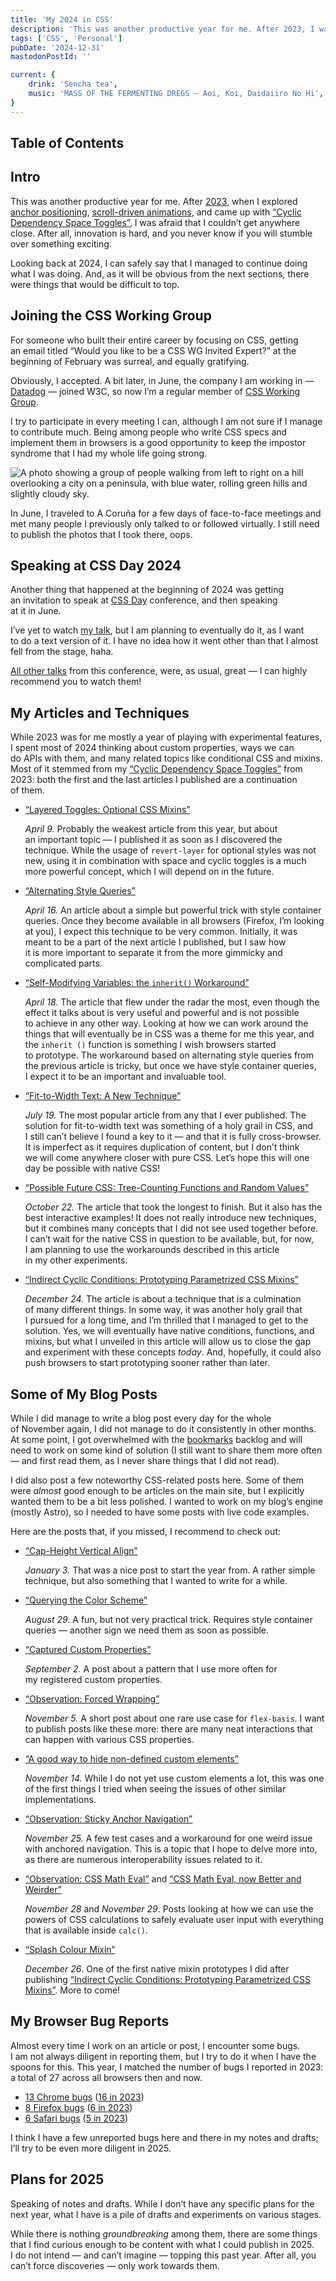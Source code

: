 ```yaml
---
title: 'My 2024 in CSS'
description: 'This was another productive year for me. After 2023, I was afraid that I couldn’t get anywhere close. After all, innovation is hard, and you never know if you will stumble over something exciting. Looking back at 2024, I can safely say that I managed to continue doing what I was doing. And, as it will be obvious from the post, there were things that would be difficult to top.'
tags: ['CSS', 'Personal']
pubDate: '2024-12-31'
mastodonPostId: ''

current: {
	drink: 'Sencha tea',
	music: 'MASS OF THE FERMENTING DREGS — Aoi, Koi, Daidaiiro No Hi',
}
---
```


## Table of Contents

## Intro

This was another productive year for me. After [2023](/my-2023-in-css/), when I explored [anchor positioning](https://kizu.dev/tags/anchor_positioning/), [scroll-driven animations](https://kizu.dev/tags/scroll_driven_animations/), and came up with [“Cyclic Dependency Space Toggles”](https://kizu.dev/cyclic-toggles/), I was afraid that I couldn’t get anywhere close. After all, innovation is hard, and you never know if you will stumble over something exciting.

Looking back at 2024, I can safely say that I managed to continue doing what I was doing. And, as it will be obvious from the next sections, there were things that would be difficult to top.

## Joining the CSS Working Group

For someone who built their entire career by focusing on CSS, getting an email titled “Would you like to be a CSS WG Invited Expert?” at the beginning of February was surreal, and equally gratifying.

Obviously, I accepted. A bit later, in June, the company I am working in — [Datadog](https://www.datadoghq.com/) — joined W3C, so now I’m a regular member of [CSS Working Group](https://www.w3.org/Style/CSS/).

I try to participate in every meeting I can, although I am not sure if I manage to contribute much. Being among people who write CSS specs and implement them in browsers is a good opportunity to keep the impostor syndrome that I had my whole life going strong.

![A photo showing a group of people walking from left to right on a hill overlooking a city on a peninsula, with blue water, rolling green hills and slightly cloudy sky.](./CSSWG.jpg)

In June, I traveled to A Coruña for a few days of face-to-face meetings and met many people I previously only talked to or followed virtually. I still need to publish the photos that I took there, oops.

## Speaking at CSS Day 2024

Another thing that happened at the beginning of 2024 was getting an invitation to speak at [CSS Day](https://cssday.nl/) conference, and then speaking at it in June.

I’ve yet to watch [my talk](https://www.youtube.com/watch?v=ZC_WS05t2lI), but I am planning to eventually do it, as I want to do a text version of it. I have no idea how it went other than that I almost fell from the stage, haha.

[All other talks](https://www.youtube.com/playlist?list=PLjnstNlepBvO0-I7iwqpkOY_fwAop6Pl-) from this conference, were, as usual, great — I can highly recommend you to watch them!

## My Articles and Techniques

<style>{`
p.starts-with-tag:has(> a.has-left-overhang.has-right-overhang:only-child) {
	text-wrap: balance;
}
`}</style>

While 2023 was for me mostly a year of playing with experimental features, I spent most of 2024 thinking about custom properties, ways we can do APIs with them, and many related topics like conditional CSS and mixins. Most of it stemmed from my [“Cyclic Dependency Space Toggles”](https://kizu.dev/cyclic-toggles/) from 2023: both the first and the last articles I published are a continuation of them.

- [“Layered Toggles: Optional CSS Mixins”](https://kizu.dev/layered-toggles/)

	_April 9._ Probably the weakest article from this year, but about an important topic — I published it as soon as I discovered the technique. While the usage of `revert-layer` for optional styles was not new, using it in combination with space and cyclic toggles is a much more powerful concept, which I will depend on in the future.

- [“Alternating Style Queries”](https://kizu.dev/alternating-style-queries/)

	_April 16._ An article about a simple but powerful trick with style container queries. Once they become available in all browsers (Firefox, I’m looking at you), I expect this technique to be very common. Initially, it was meant to be a part of the next article I published, but I saw how it is more important to separate it from the more gimmicky and complicated parts.

- [“Self-Modifying Variables: the `inherit()` Workaround”](https://kizu.dev/self-modifying-variables/)

	_April 18._ The article that flew under the radar the most, even though the effect it talks about is very useful and powerful and is not possible to achieve in any other way. Looking at how we can work around the things that will eventually be in CSS was a theme for me this year, and the `inherit ()` function is something I wish browsers started to prototype. The workaround based on alternating style queries from the previous article is tricky, but once we have style container queries, I expect it to be an important and invaluable tool.

- [“Fit-to-Width Text: A New Technique”](https://kizu.dev/fit-to-width/)

	_July 19._ The most popular article from any that I ever published. The solution for fit-to-width text was something of a holy grail in CSS, and I still can’t believe I found a key to it — and that it is fully cross-browser. It is imperfect as it requires duplication of content, but I don’t think we will come anywhere closer with pure CSS. Let’s hope this will one day be possible with native CSS!

- [“Possible Future CSS: Tree-Counting Functions and Random Values”](https://kizu.dev/tree-counting-and-random/)

	_October 22._ The article that took the longest to finish. But it also has the best interactive examples! It does not really introduce new techniques, but it combines many concepts that I did not see used together before. I can’t wait for the native CSS in question to be available, but, for now, I am planning to use the workarounds described in this article in my other experiments.

- [“Indirect Cyclic Conditions: Prototyping Parametrized CSS Mixins”](https://kizu.dev/indirect-cyclic-conditions/)

	_December 24._ The article is about a technique that is a culmination of many different things. In some way, it was another holy grail that I pursued for a long time, and I’m thrilled that I managed to get to the solution. Yes, we will eventually have native conditions, functions, and mixins, but what I unveiled in this article will allow us to close the gap and experiment with these concepts _today_. And, hopefully, it could also push browsers to start prototyping sooner rather than later.


## Some of My Blog Posts

While I did manage to write a blog post every day for the whole of November again, I did not manage to do it consistently in other months. At some point, I got overwhelmed with the [bookmarks](/tags/bookmarks/) backlog and will need to work on some kind of solution (I still want to share them more often — and first read them, as I never share things that I did not read).

I did also post a few noteworthy CSS-related posts here. Some of them were _almost_ good enough to be articles on the main site, but I explicitly wanted them to be a bit less polished. I wanted to work on my blog’s engine (mostly Astro), so I needed to have some posts with live code examples.

Here are the posts that, if you missed, I recommend to check out:

- [“Cap-Height Vertical Align”](/cap-height-align/)

	_January 3._ That was a nice post to start the year from. A rather simple technique, but also something that I wanted to write for a while.

- [“Querying the Color Scheme”](/querying-the-color-scheme/)

	_August 29._ A fun, but not very practical trick. Requires style container queries — another sign we need them as soon as possible.

- [“Captured Custom Properties”](/captured-custom-properties/)

	_September 2._ A post about a pattern that I use more often for my registered custom properties.

- [“Observation: Forced Wrapping”](/forced-wrapping/)

	_November 5._ A short post about one rare use case for `flex-basis`. I want to publish posts like these more: there are many neat interactions that can happen with various CSS properties.

- [“A good way to hide non-defined custom elements”](/non-defined-custom-elements/)

	_November 14._ While I do not yet use custom elements a lot, this was one of the first things I tried when seeing the issues of other similar implementations.

- [“Observation: Sticky Anchor Navigation”](/sticky-anchor-navigation/)

	_November 25._ A few test cases and a workaround for one weird issue with anchored navigation. This is a topic that I hope to delve more into, as there are numerous interoperability issues related to it.

- [“Observation: CSS Math Eval”](/css-math-eval/) and [“CSS Math Eval, now Better and Weirder”](/css-math-eval-2/)

	_November 28_ and _November 29_. Posts looking at how we can use the powers of CSS calculations to safely evaluate user input with everything that is available inside `calc()`.

- [“Splash Colour Mixin”](/splash-colour-mixin/)

	_December 26_. One of the first native mixin prototypes I did after publishing [“Indirect Cyclic Conditions: Prototyping Parametrized CSS Mixins”](https://kizu.dev/indirect-cyclic-conditions/). More to come!

## My Browser Bug Reports

Almost every time I work on an article or post, I encounter some bugs. I am not always diligent in reporting them, but I try to do it when I have the spoons for this. This year, I matched the number of bugs I reported in 2023: a total of 27 across all browsers then and now.

- [13 Chrome bugs][1] ([16 in 2023][2])
- [8 Firefox bugs][3] ([6 in 2023][4])
- [6 Safari bugs][5] ([5 in 2023][6])

[1]: https://issues.chromium.org/issues?q=reporter:kizmarh@gmail.com%20created:2024-01-01..2024-12-31
[2]: https://issues.chromium.org/issues?q=reporter:kizmarh@gmail.com%20created:2023-01-01..2023-12-31
[3]: https://bugzilla.mozilla.org/buglist.cgi?emailreporter1=1&email1=kizmarh%40gmail.com&chfieldfrom=2024-01-01&chfieldto=2024-12-31&chfield=%5BBug%20creation%5D&emailtype1=substring
[4]: https://bugzilla.mozilla.org/buglist.cgi?emailreporter1=1&email1=kizmarh%40gmail.com&chfieldfrom=2023-01-01&chfieldto=2023-12-31&chfield=[Bug%20creation]&emailtype1=substring&list_id=17371297
[5]: https://bugs.webkit.org/buglist.cgi?email1=kizmarh%40ya.ru&emailassigned_to1=1&emailreporter1=1&emailtype1=exact&list_id=11875877&chfieldfrom=2024-01-01&chfieldto=2024-12-31&chfield=%5BBug%20creation%5D
[6]: https://bugs.webkit.org/buglist.cgi?chfield=%5BBug%20creation%5D&chfieldfrom=2023-01-01&chfieldto=2023-12-31&email1=kizmarh%40ya.ru&emailassigned_to1=1&emailreporter1=1&emailtype1=exact&list_id=11875877

I think I have a few unreported bugs here and there in my notes and drafts; I’ll try to be even more diligent in 2025.

## Plans for 2025

Speaking of notes and drafts. While I don’t have any specific plans for the next year, what I have is a pile of drafts and experiments on various stages.

While there is nothing _groundbreaking_ among them, there are some things that I find curious enough to be content with what I could publish in 2025. I do not intend — and can’t imagine — topping this past year. After all, you can’t force discoveries — only work towards them.
